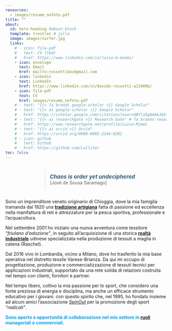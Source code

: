 ```yaml
---
resources:
  - images/resume_nofoto.pdf
title: ""
about:
  id: hero-heading #about-block 
  template: trestles # jolla
  image: images/surfer.jpg
  links:
    # - icon: file-pdf
    #   text: CV (tbd)
    #   href: https://www.linkedin.com/in/luisa-m-mimmi/  
    - icon: envelope
      text: Email
      href: mailto:rossettidav@gmail.com
    - icon: linkedin
      text: LinkedIn
      href: https://www.linkedin.com/in/davide-rossetti-a13909b/
    - icon: file-pdf
      text: CV
      href: images/resume_nofoto.pdf         
    # - text: "{{< fa brands google-scholar >}} Google Scholar"
    # - text: "{{< ai google-scholar >}} Google Scholar"
    #   href: https://scholar.google.com/citations?user=OBYla5gAAAAJ&hl=en&oi=ao
    # - text: "{{< ai researchgate >}} Research Gate" # fa brands researchgate
    #   href: https://www.researchgate.net/profile/Luisa-Mimmi
    # - text: "{{< ai orcid >}} Orcid"
    #   href: https://orcid.org/0000-0002-2244-8282
    # - icon: github
    #   text: Github
    #   href: https://github.com/Lulliter
toc: false
---
```

<!-- [*Website under construction...*]{style="color:#A14155; font-size: 1.5em;"} -->

<!-- ESEMPI  -->

<!-- + https://bensoltoff.com/about/  -->
<!-- + https://albert-rapp.de/ -->
<!-- https://tanyaviz.com/about/ -->

::: {#hero-heading}

:::{style="display: flex; justify-content: center;"} 
> [Chaos is order yet undeciphered]{style="color: #2D5D7B; font-size:1.2em; font-weight: bold; font-style: italic; text-align: left;"}\
[José de Sousa Saramago]

:::

Sono un imprenditore veneto originario di Chioggia, dove la mia famiglia tramanda dal 1920 una [**tradizione artigiana**](www.rossettinet.com/nsp) fatta di passione ed eccellenza nella manifattura di reti e attrezzature per la pesca sportiva, professionale e l’acquacoltura.

Nel settembre 2001 ho iniziato una nuova avventura come tessitore *"friulano d'adozione"*, in seguito all'acquisizione di una storica [**realtà industriale**](http://www.taisnet.com/) udinese specializzata nella produzione di tessuti a maglia in catena (Raschel).

Dal 2016 vivo in Lombardia, vicino a Milano, dove ho trasferito la mia base operativa nel distretto tessile Varese-Brianza. Da qui mi occupo di progettazione, produzione e commercializzazione di tessuti tecnici per applicazioni industriali, supportato da una rete solida di relazioni costruita nel tempo con clienti, fornitori e partner.

Nel tempo libero, coltivo la mia passione per lo sport, che considero una fonte preziosa di energia e disciplina, ma anche un efficace strumento educativo per i giovani. con questo spirito che, nel 1995, ho fondato insieme ad alcuni amici l’associazione [_SpinOut_](https://www.spinoutasd.com) per la promozione degli sport _"radicali"_.

[Sono aperto a opportunità di collaborazione nel mio settore in [**ruoli**](https://daviderossetti.net/services) manageriali o commerciali.]{style="color: #009ff5; font-weight: bold; height:75%"}
<!-- Se stai cercando un partner esperto, un consulente o un relatore, scrivimi: sarò felice di parlarne. --><!-- Se vuoi propormi una collaborazione, una consulenza o un intervento, scrivimi un messaggio: -->

:::
